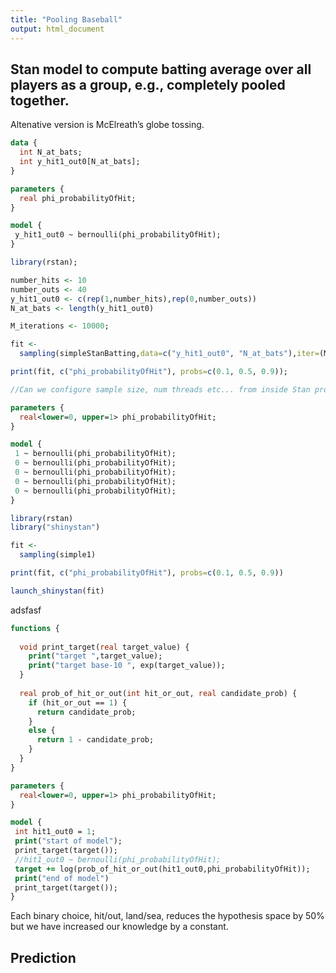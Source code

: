 ```yaml
---
title: "Pooling Baseball"
output: html_document
---
```


## Stan model to compute batting average over all players as a group, e.g., completely pooled together. 

Altenative version is McElreath's globe tossing. 


```stan
data { 
  int N_at_bats;           
  int y_hit1_out0[N_at_bats];
} 

parameters { 
  real phi_probabilityOfHit;  
} 

model { 
 y_hit1_out0 ~ bernoulli(phi_probabilityOfHit);  
}

```

```r
library(rstan);

number_hits <- 10
number_outs <- 40
y_hit1_out0 <- c(rep(1,number_hits),rep(0,number_outs))
N_at_bats <- length(y_hit1_out0)

M_iterations <- 10000;

fit <-
  sampling(simpleStanBatting,data=c("y_hit1_out0", "N_at_bats"),iter=(M_iterations), chains=1)

print(fit, c("phi_probabilityOfHit"), probs=c(0.1, 0.5, 0.9));

```

```stan
//Can we configure sample size, num threads etc... from inside Stan program? 

parameters { 
  real<lower=0, upper=1> phi_probabilityOfHit;  
} 

model { 
 1 ~ bernoulli(phi_probabilityOfHit);  
 0 ~ bernoulli(phi_probabilityOfHit);  
 0 ~ bernoulli(phi_probabilityOfHit);  
 0 ~ bernoulli(phi_probabilityOfHit);  
 0 ~ bernoulli(phi_probabilityOfHit);  
}
```



```r
library(rstan)
library("shinystan")

fit <-
  sampling(simple1)

print(fit, c("phi_probabilityOfHit"), probs=c(0.1, 0.5, 0.9))

launch_shinystan(fit)
```

adsfasf

```stan
functions {
  
  void print_target(real target_value) {
    print("target ",target_value);
    print("target base-10 ", exp(target_value));
  }
  
  real prob_of_hit_or_out(int hit_or_out, real candidate_prob) {
    if (hit_or_out == 1) {
      return candidate_prob;
    }
    else {
      return 1 - candidate_prob;
    }
  }
}

parameters { 
  real<lower=0, upper=1> phi_probabilityOfHit;  
} 

model { 
 int hit1_out0 = 1;
 print("start of model");
 print_target(target());
 //hit1_out0 ~ bernoulli(phi_probabilityOfHit);  
 target += log(prob_of_hit_or_out(hit1_out0,phi_probabilityOfHit));
 print("end of model")
 print_target(target());
}
```

Each binary choice, hit/out, land/sea, reduces the hypothesis space by 50% but we have increased our knowledge by a constant. 





## Prediction


